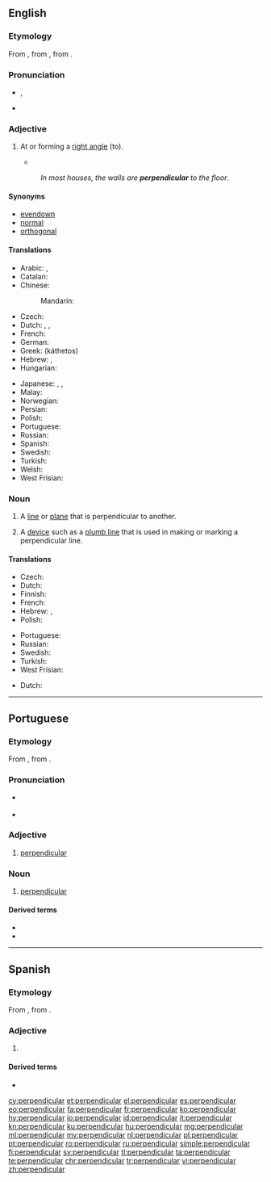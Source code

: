 {{also|Perpendicular}}
==English==
{{wikipedia}}

===Etymology===
From {{etyl|frm|en}} {{term|perpendiculaire|lang=frm}}, from {{etyl|fro|en}} {{term|perpendiculer|lang=fro}}, from {{etyl|la|en}} {{term|perpendiculum||[[plumb line]]|lang=la}}.

===Pronunciation===
* {{a|UK}} {{IPA|/ˌpɜː.pənˈdɪk.jə.lə(ɹ)/|lang=en}} {{enPR|pû"pəndĭ'kyələ(r)}},
* {{a|US}} {{IPA|/pɝ.pɛnˈdɪk.ju.lɝ/|/pɝ.pənˈdɪk.jə.lɝ/|lang=en}}

===Adjective===
{{en-adj}}

# {{context|geometry|lang=en}} At or forming a [[right angle]] (to).
#* {{quote-magazine|date=2012-03
|author={{w|Henry Petroski}}
|title=Opening Doors
|volume=100|issue=2|page=112-3
|magazine=[[w:American Scientist|American Scientist]]
|url=http://www.americanscientist.org/issues/pub/opening-doors
|passage=A doorknob of whatever roundish shape is effectively a continuum of levers, with the axis of the latching mechanism&mdash;known as the spindle&mdash;being the fulcrum about which the turning takes place. Applying a force tangential to the knob is essentially equivalent to applying one '''perpendicular''' to a radial line defining the lever.}}
#: ''In most houses, the walls are '''perpendicular''' to the floor''.

====Synonyms====
* [[evendown]]
* [[normal]]
* [[orthogonal]]

====Translations====
{{trans-top|at or forming a right angle to}}
* Arabic: {{t|ar|عمودي|tr=3amuudiy}}, {{t|ar|رأسي|tr=ra'siy}}
* Catalan: {{t|ca|perpendicular}}
* Chinese:
*: Mandarin: {{t+|cmn|垂直|tr=chuízhí|sc=Hani}}
* Czech: {{t|cs|kolmý|m}}
* Dutch: {{t+|nl|loodrecht}}, {{t+|nl|haaks}}, {{t+|nl|perpendiculair}}
* French: {{t+|fr|perpendiculaire|m|f}}
* German: {{t+|de|rechtwinklig}}
* Greek: {{t+|el|κάθετος|m}} (káthetos)
* Hebrew: {{t|he|מאונך|m|tr=me`unákh}}, {{t|he|ניצב|m|tr=nitsáv}}
* Hungarian: {{t+|hu|merőleges}}
{{trans-mid}}
* Japanese: {{t+|ja|垂直|alt=垂直の|tr=すいちょくの, suichoku -no}}, {{t+|ja|縦|alt=縦の|tr=たての, tate-no}}, {{t|ja|直立|alt=直立の|tr=ちょくりつの, chokuritsu-no}}
* Malay: {{t|ms|serenjang}}
* Norwegian: {{t|no|loddrett}}
* Persian: {{t+|fa|عمود|sc=fa-Arab}}
* Polish: {{t+|pl|prostopadły|m}}
* Portuguese: {{t+|pt|perpendicular}}
* Russian: {{t+|ru|перпендикуля́рный}}
* Spanish: {{t+|es|perpendicular}}
* Swedish: {{t+|sv|vinkelrät}}
* Turkish: {{t+|tr|dik}}
* Welsh: {{t|cy|perpendiciwlar}}
* West Frisian: {{t|fy|leadrjocht}}
{{trans-bottom}}

===Noun===
{{en-noun}}

# {{context|geometry|lang=en}} A [[line]] or [[plane]] that is perpendicular to another.
# A [[device]] such as a [[plumb line]] that is used in making or marking a perpendicular line.

====Translations====
{{trans-top|line or plane}}
* Czech: {{t+|cs|kolmice|f}} {{qualifier|line}}
* Dutch: {{t+|nl|loodlijn|f}}
* Finnish: {{t|fi|kohtisuora}}
* French: {{t+|fr|perpendiculaire|f}}
* Hebrew: {{t|he|מאונך|m|tr=me`unákh}}, {{t|he|ניצב|tr=nitsáv|m}}
* Polish: {{t|pl|prostopadła|f}}
{{trans-mid}}
* Portuguese: {{t+|pt|perpendicular|f}}
* Russian: {{t+|ru|перпендикуля́р|m}}
* Swedish: {{t+|sv|normal|c}}
* Turkish: {{t+|tr|dik}}
* West Frisian: {{t|fy|leadline}}
{{trans-bottom}}

{{trans-top|device}}
* Dutch: {{t+|nl|schietlood|n}}
{{trans-mid}}
{{trans-bottom}}

----

==Portuguese==

===Etymology===
From {{etyl|LL.|pt}} {{term|perpendiculāris|lang=la}}, from {{term|perpendiculum|lang=la}}.

===Pronunciation===
* {{a|PT}} {{IPA|/pɨɾ.pẽ.di.ku.ˈlaɾ/|lang=pt}}
* {{hyphenation|per|pen|di|cu|lar|lang=pt}}

===Adjective===
{{pt-adj|pl=perpendiculares}}

# [[#English|perpendicular]]

===Noun===
{{pt-noun|f|pl=perpendiculares}}

# [[#English|perpendicular]]

====Derived terms====
* {{l|pt|perpendicularmente}}
* {{l|pt|perpendicularidade}}

----

==Spanish==

===Etymology===
From {{etyl|LL.|es}} {{term|perpendiculāris|lang=la}}, from {{term|perpendiculum|lang=la}}.

===Adjective===
{{es-adj|pl=perpendiculares}}

# {{l|en|perpendicular}}

====Derived terms====
* {{l|es|perpendicularmente}}

[[cy:perpendicular]]
[[et:perpendicular]]
[[el:perpendicular]]
[[es:perpendicular]]
[[eo:perpendicular]]
[[fa:perpendicular]]
[[fr:perpendicular]]
[[ko:perpendicular]]
[[hy:perpendicular]]
[[io:perpendicular]]
[[id:perpendicular]]
[[it:perpendicular]]
[[kn:perpendicular]]
[[ku:perpendicular]]
[[hu:perpendicular]]
[[mg:perpendicular]]
[[ml:perpendicular]]
[[my:perpendicular]]
[[nl:perpendicular]]
[[pl:perpendicular]]
[[pt:perpendicular]]
[[ro:perpendicular]]
[[ru:perpendicular]]
[[simple:perpendicular]]
[[fi:perpendicular]]
[[sv:perpendicular]]
[[tl:perpendicular]]
[[ta:perpendicular]]
[[te:perpendicular]]
[[chr:perpendicular]]
[[tr:perpendicular]]
[[vi:perpendicular]]
[[zh:perpendicular]]